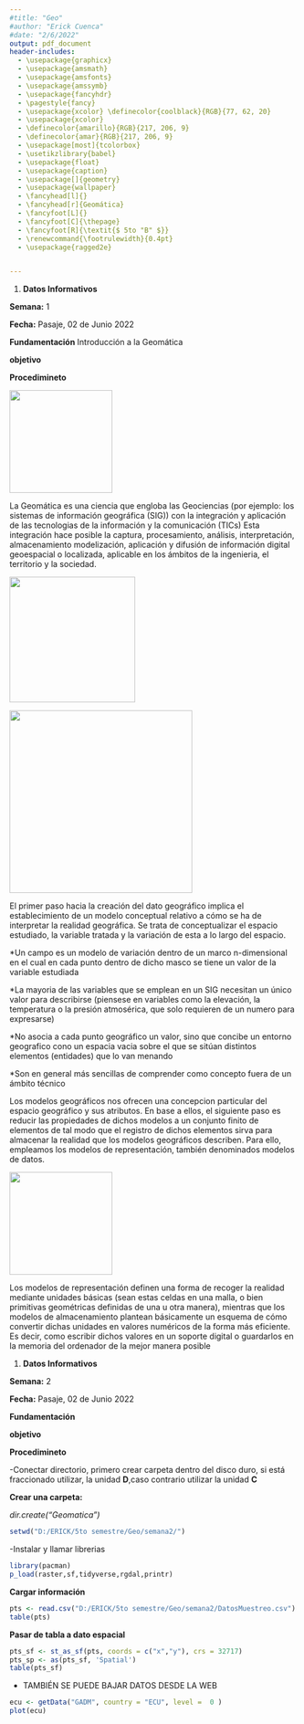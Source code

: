 ```yaml
---
#title: "Geo"
#author: "Erick Cuenca"
#date: "2/6/2022"
output: pdf_document
header-includes:
  - \usepackage{graphicx}
  - \usepackage{amsmath}
  - \usepackage{amsfonts}
  - \usepackage{amssymb}
  - \usepackage{fancyhdr}
  - \pagestyle{fancy}
  - \usepackage{xcolor}	\definecolor{coolblack}{RGB}{77, 62, 20}
  - \usepackage{xcolor}
  - \definecolor{amarillo}{RGB}{217, 206, 9}
  - \definecolor{amar}{RGB}{217, 206, 9}
  - \usepackage[most]{tcolorbox}
  - \usetikzlibrary{babel}
  - \usepackage{float}
  - \usepackage{caption}
  - \usepackage[]{geometry}
  - \usepackage{wallpaper}
  - \fancyhead[l]{}
  - \fancyhead[r]{Geomática}
  - \fancyfoot[L]{}
  - \fancyfoot[C]{\thepage}
  - \fancyfoot[R]{\textit{$ 5to "B" $}}
  - \renewcommand{\footrulewidth}{0.4pt}
  - \usepackage{ragged2e}


---
```


#################
\ThisCenterWallPaper{1}{geo.pdf}
\begin{tcolorbox}[colback=amarillo!30!white, sharp corners=uphill, colframe = amarillo,arc = 25mm]
\centering 
\begin{titlepage}
\begin{center}
\captionsetup[figure]{labelformat=empty}
\begin{figure}[H]
		\centering
		\includegraphics[width=0.1\linewidth]{LOGO_OUT.png}
		\caption{}
		\label{fig:Utmach}
	\end{figure}
		{\Large\textbf{Universidad Técnica de Machala}}\\\vspace{4mm}
	{\Large\textbf{Facultad de Ciencias Agropecuarias}}
	\\\vspace{5mm}
	{\Large\textbf{Carrera de Agronomía}}\\\vspace{1cm}
	\textcolor{coolblack}{\LARGE\textbf{PORTAFOLIO %\[ 1 \]%
	 }}
	\\\vspace{1cm}
	{\large\textbf{Integrantes:}}\\\vspace{1cm}
	\textcolor{coolblack}{\LARGE\textbf{	Cuenca Saquicaray Erick Fernando }}\\\vspace{0.5cm}
		\textcolor{coolblack}{\LARGE\textbf{ Guanoquiza Campoverde Lenin David}}\\\vspace{0.5cm}
	\textcolor{coolblack}{\LARGE\textbf{Loayza Zambrano Ebert Stalin }}\\\vspace{0.5cm}
		\textcolor{coolblack}{\LARGE\textbf{Morocho Carbay Alexander Darío }}\\\vspace{0.5cm}
	\textcolor{coolblack}{\LARGE\textbf{Ramos Sisalima Mayerly Estefania }}\\\vspace{0.5cm}
	\textcolor{coolblack}{\LARGE\textbf{Tejedor Pambe Sebastian Ivan }}\\\vspace{0.5cm}

	{\large\textbf{Grado:}}\\\vspace{1cm}
	\textcolor{coolblack}{\LARGE\textbf{$ 5to "B"  $  }}\\\vspace{1cm}
	
	{\large\textbf{Docente:}}\\\vspace{1cm}
	\textcolor{coolblack}{\LARGE\textbf{Ing. Agr. Angel Eduardo Luna Romero}}
	\\\vspace{0.5cm}
		\textcolor{coolblack}{\LARGE\textbf{	Mg. Sc. Recursos Hídricos}}
\end{center}
\end{titlepage}
\end{tcolorbox}






####################

\newpage
\begin{center}
{\large \textbf{Universidad Técnica de Machala}}\\
\textbf{Facultad de Ciencias Agropecuarias}\\
\textbf{Carrera de Agronomía}
\vspace{2mm}
\textbf{Geomática}
\end{center}

1. **Datos Informativos**

**Semana:** 1

**Fecha:** Pasaje, 02 de Junio 2022

**Fundamentación** 
Introducción a la Geomática

**objetivo** 

**Procedimineto**


![](int.jpg){height=180px}
\begin{center}
{\large \textbf{Introducción a la Geomática}}\\

\end{center}
\justify
La Geomática es una ciencia que engloba las Geociencias (por ejemplo: los sistemas de información geográfica (SIG)) con la integración y aplicación de las tecnologias de la información y la comunicación (TICs) Esta integración hace posible la captura, procesamiento, análisis, interpretación, almacenamiento modelización, aplicación y difusión de información digital geoespacial o localizada, aplicable en los ámbitos de la ingenieria, el territorio y la sociedad.

![](1.jpg){height=220px}


![](2.jpg){height=320px}

El primer paso hacia la creación del dato geográfico implica el establecimiento de un modelo conceptual relativo a cómo se ha de interpretar la realidad geográfica. Se trata de conceptualizar el espacio estudiado, la variable tratada y la variación de esta a lo largo del espacio.

\textbf{Campos}


*Un campo es un modelo de variación dentro de un marco n-dimensional en el cual en cada punto dentro de dicho masco se tiene un valor de la variable estudiada

*La mayoria de las variables que se emplean en un SIG necesitan un único valor para describirse (piensese en variables como la elevación, la temperatura o la presión atmosérica, que solo requieren de un numero para expresarse)

\textbf{Entidades discretas}


*No asocia a cada punto geográfico un valor, sino que concibe un entorno geografico cono un espacia vacia sobre el que se sitúan distintos elementos (entidades) que lo van menando 

*Son en general más sencillas de comprender como concepto fuera de un ámbito técnico

\textbf{Conceptualización}


Los modelos geográficos nos ofrecen una concepcion particular del espacio geográfico y sus atributos. En base a ellos, el siguiente paso es reducir las propiedades de dichos modelos a un conjunto finito de elementos de tal modo que el registro de dichos elementos sirva para almacenar la realidad que los modelos geográficos describen. Para ello, empleamos los modelos de representación, también denominados modelos de datos.

![](3.jpg){height=180px}


\textbf{Fundamentos}



Los modelos de representación definen una forma de recoger la realidad mediante unidades básicas (sean estas celdas en una malla, o bien primitivas geométricas definidas de una u otra manera), mientras que los modelos de almacenamiento plantean básicamente un esquema de cómo convertir dichas unidades en valores numéricos de la forma más eficiente. Es decir, como escribir dichos valores en un soporte digital o guardarlos en la memoria del ordenador de la mejor manera posible

\newpage
\begin{center}
{\large \textbf{Universidad Técnica de Machala}}\\
\textbf{Facultad de Ciencias Agropecuarias}\\
\textbf{Carrera de Agronomía}
\vspace{2mm}
\textbf{Geomática}
\end{center}

1. **Datos Informativos**

**Semana:** 2

**Fecha:** Pasaje, 02 de Junio 2022

**Fundamentación** 

**objetivo** 

**Procedimineto**


-Conectar directorio, primero crear carpeta dentro del disco duro, si está  fraccionado utilizar, la unidad **D**,caso contrario utilizar la unidad  **C**

**Crear una carpeta: **

*dir.create("Geomatica")*

```r
setwd("D:/ERICK/5to semestre/Geo/semana2/")

```

-Instalar y llamar librerias
```r
library(pacman)
p_load(raster,sf,tidyverse,rgdal,printr)
```

**Cargar información**

```r
pts <- read.csv("D:/ERICK/5to semestre/Geo/semana2/DatosMuestreo.csv") %>% as_tibble()
table(pts)

```

**Pasar de tabla a dato espacial**

```r
pts_sf <- st_as_sf(pts, coords = c("x","y"), crs = 32717)
pts_sp <- as(pts_sf, 'Spatial')
table(pts_sf)
```

- TAMBIÉN SE PUEDE BAJAR DATOS DESDE LA WEB


```r
ecu <- getData("GADM", country = "ECU", level =  0 )
plot(ecu)
```

